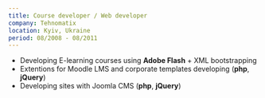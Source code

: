 ```yaml
---
title: Course developer / Web developer
company: Tehnomatix
location: Kyiv, Ukraine
period: 08/2008 - 08/2011
---
```

* Developing E-learning courses using **Adobe Flash** + XML bootstrapping
* Extentions for Moodle LMS and corporate templates developing (**php**, **jQuery**)
* Developing sites with Joomla CMS (**php**, **jQuery**)